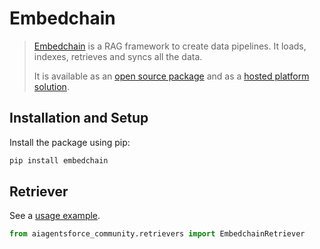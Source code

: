 # Embedchain

> [Embedchain](https://github.com/embedchain/embedchain) is a RAG framework to create 
> data pipelines. It loads, indexes, retrieves and syncs all the data.
>
>It is available as an [open source package](https://github.com/embedchain/embedchain) 
> and as a [hosted platform solution](https://app.embedchain.ai/).
 

## Installation and Setup

Install the package using pip:

```bash
pip install embedchain
```


## Retriever

See a [usage example](/docs/integrations/retrievers/embedchain).

```python
from aiagentsforce_community.retrievers import EmbedchainRetriever
```
